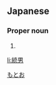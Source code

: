 ==Japanese==
{{ja-kanjitab|統|男}}

===Proper noun===
{{ja-pos|proper|もとお}}

# {{given name|male|lang=ja}}

[[Category:Japanese male given names|もとお]]

[[li:統男]]